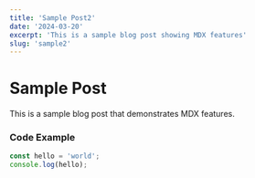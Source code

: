 ```yaml
---
title: 'Sample Post2'
date: '2024-03-20'
excerpt: 'This is a sample blog post showing MDX features'
slug: 'sample2'
---
```


# Sample Post

This is a sample blog post that demonstrates MDX features.

### Code Example

```javascript
const hello = 'world';
console.log(hello);
```